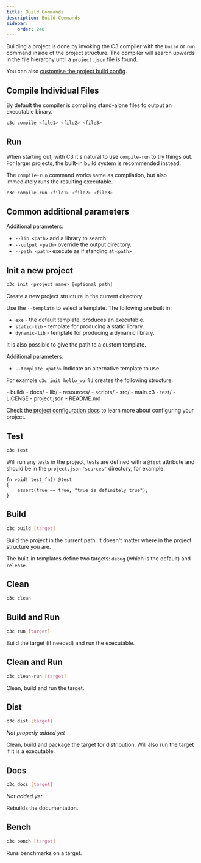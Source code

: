 ```yaml
---
title: Build Commands
description: Build Commands
sidebar:
    order: 240
---
```




Building a project is done by invoking the C3 compiler with the `build` or `run` command inside of the project structure. The compiler will search upwards in the file hierarchy until a `project.json` file is found.

You can also [customise the project build config](/build-your-project/project-config/).

## Compile Individual Files

By default the compiler is compiling stand-alone files to output an executable binary.

```bash
c3c compile <file1> <file2> <file3>
```

## Run

When starting out, with C3 it's natural to use `compile-run` to try things out. For larger projects, the built-in build system is recommended instead. 

The `compile-run` command works same as compilation, but also immediately runs the resulting executable.

```bash
c3c compile-run <file1> <file2> <file3>
```

## Common additional parameters

Additional parameters:
- `--lib <path>` add a library to search.
- `--output <path>` override the output directory.
- `--path <path>` execute as if standing at `<path>`
    
## Init a new project

```bash
c3c init <project_name> [optional path]
```

Create a new project structure in the current directory.

Use the `--template` to select a template. The following are built in:

- `exe` - the default template, produces an executable.
- `static-lib` - template for producing a static library.
- `dynamic-lib` - template for producing a dynamic library.

It is also possible to give the path to a custom template.

Additional parameters:
- `--template <path>` indicate an alternative template to use.

For example `c3c init hello_world` creates the following structure:

<FileTree>
- build/
- docs/
- lib/
- resources/
- scripts/
- src/
  - main.c3
- test/
- LICENSE
- project.json
- README.md
</FileTree>

Check the [project configuration docs](/build-your-project/project-config/) to learn more about configuring your project.

## Test
```bash
c3c test
```
Will run any tests in the project, tests are defined with a `@test` attribute and should be in the `project.json` `"sources"` directory, for example:

```c3
fn void! test_fn() @test
{
    assert(true == true, "true is definitely true");
}
```


## Build

```bash
c3c build [target]
```

Build the project in the current path. It doesn't matter where in the project structure you are. 

The built-in templates define two targets: `debug` (which is the default) and `release`.

## Clean

```bash
c3c clean
```

## Build and Run

```bash
c3c run [target]
```

Build the target (if needed) and run the executable.

## Clean and Run

```bash
c3c clean-run [target]
```

Clean, build and run the target.

## Dist

```bash
c3c dist [target]
```

*Not properly added yet*

Clean, build and package the target for distribution.
Will also run the target if it is a executable.

## Docs


```bash
c3c docs [target]
```

*Not added yet* 

Rebuilds the documentation. 


## Bench

```bash
c3c bench [target]
```

Runs benchmarks on a target.
